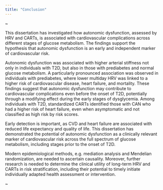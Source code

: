 ```yaml
---
title: "Conclusion"
---
```


\newpage

\thispagestyle{empty}
~
\newpage

This dissertation has investigated how autonomic dysfunction, assessed by HRV and CARTs, is associated with cardiovascular complications across different stages of glucose metabolism. The findings support the hypothesis that autonomic dysfunction is an early and independent marker of cardiovascular risk.

Autonomic dysfunction was associated with higher arterial stiffness not only in individuals with T2D, but also in those with prediabetes and normal glucose metabolism. A particularly pronounced association was observed in individuals with prediabetes, where lower multiday HRV was linked to a higher risk of cardiovascular disease, heart failure, and mortality. These findings suggest that autonomic dysfunction may contribute to cardiovascular complications even before the onset of T2D, potentially through a modifying effect during the early stages of dysglycemia. Among individuals with T2D, standardized CARTs identified those with CAN who had a higher risk of heart failure, even when asymptomatic and not classified as high risk by risk scores.

Early detection is important, as CVD and heart failure are associated with reduced life expectancy and quality of life. This dissertation has demonstrated the potential of autonomic dysfunction as a clinically relevant marker of cardiovascular risk across the full spectrum of glucose metabolism, including stages prior to the onset of T2D.

Modern epidemiological methods, e.g. mediation analysis and Mendelian randomization, are needed to ascertain causality. Moreover, further research is needed to determine the clinical utility of long-term HRV and CARTs in risk stratification, including their potential to timely initiate individually adapted health assessment or intervention.


\newpage

\thispagestyle{empty}
~
\newpage